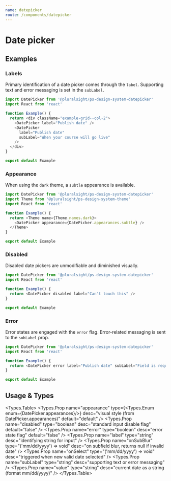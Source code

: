 ```yaml
---
name: datepicker
route: /components/datepicker
---
```




# Date picker

## Examples

### Labels

Primary identification of a date picker comes through the `label`. Supporting text and error messaging is set in the `subLabel`.

```typescript
import DatePicker from '@pluralsight/ps-design-system-datepicker'
import React from 'react'

function Example() {
  return <div className="example-grid--col-2">
    <DatePicker label="Publish date" />
    <DatePicker
      label="Publish date"
      subLabel="When your course will go live"
    />
  </div>
}

export default Example
```

### Appearance

When using the `dark` theme, a `subtle` appearance is available.

```typescript themeName=dark
import DatePicker from '@pluralsight/ps-design-system-datepicker'
import Theme from '@pluralsight/ps-design-system-theme'
import React from 'react'

function Example() {
  return <Theme name={Theme.names.dark}>
    <DatePicker appearance={DatePicker.appearances.subtle} />
  </Theme>
}

export default Example
```

### Disabled

Disabled date pickers are unmodifiable and diminished visually.

```typescript 
import DatePicker from '@pluralsight/ps-design-system-datepicker'
import React from 'react'

function Example() {
  return <DatePicker disabled label="Can't touch this" />
}

export default Example
```

### Error

Error states are engaged with the `error` flag.  Error-related messaging is sent to the `subLabel` prop.
      
```typescript 
import DatePicker from '@pluralsight/ps-design-system-datepicker'
import React from 'react'

function Example() {
  return <DatePicker error label="Publish date" subLabel="Field is required" />
}

export default Example
```


## Usage & Types

<Usage install="npm install @pluralsight/ps-design-system-datepicker"
  import="import Datepicker from '@pluralsight/ps-design-system-datepicker'"
  packageName="datepicker"
  />

<Types.Table>
  <Types.Prop name="appearance" type={<Types.Enum enum={DatePicker.appearances}/>} desc="visual style (from DatePicker.appearances)" default="default" />
  <Types.Prop name="disabled" type="boolean" desc="standard input disable flag" default="false" />
  <Types.Prop name="error" type="boolean" desc="error state flag" default="false" />
  <Types.Prop name="label" type="string" desc="identifying string for input" />
  <Types.Prop name="onSubBlur" type="('mm/dd/yyyy') => void" desc="on subfield blur, returns null if invalid date" />
  <Types.Prop name="onSelect" type="('mm/dd/yyyy') => void" desc="triggered when new valid date selected" />
  <Types.Prop name="subLabel" type="string" desc="supporting text or error messaging" />
  <Types.Prop name="value" type="string" desc="current date as a string (format mm/dd/yyyy)" />
</Types.Table>

